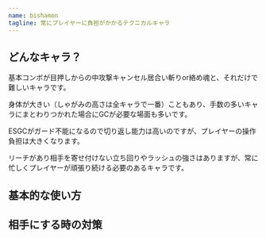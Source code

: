 ```yaml
---
name: bishamon
tagline: 常にプレイヤーに負担がかかるテクニカルキャラ
---
```


## どんなキャラ？

基本コンボが目押しからの中攻撃キャンセル居合い斬りor絡め魂と、それだけで難しいキャラです。

身体が大きい（しゃがみの高さは全キャラで一番）こともあり、手数の多いキャラにまとわりつかれた場合にGCが必要な場面も多いです。

ESGCがガード不能になるので切り返し能力は高いのですが、プレイヤーの操作負担は大きくなります。

リーチがあり相手を寄せ付けない立ち回りやラッシュの強さはありますが、常に忙しくプレイヤーが頑張り続ける必要のあるキャラです。

## 基本的な使い方

## 相手にする時の対策

